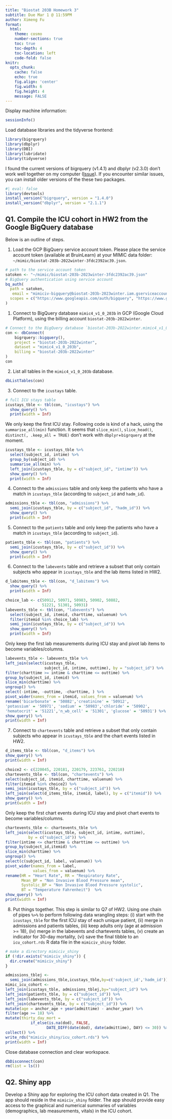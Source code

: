 ```yaml
---
title: "Biostat 203B Homework 3"
subtitle: Due Mar 1 @ 11:59PM
author: Ximeng Fu 
format:
  html:
    theme: cosmo
    number-sections: true
    toc: true
    toc-depth: 4
    toc-location: left
    code-fold: false
knitr:
  opts_chunk: 
    cache: false    
    echo: true
    fig.align: 'center'
    fig.width: 6
    fig.height: 4
    message: FALSE
---
```


Display machine information:
```r
sessionInfo()
```

Load database libraries and the tidyverse frontend:
```r
library(bigrquery)
library(dbplyr)
library(DBI)
library(lubridate)
library(tidyverse)
```

I found the current versions of bigrquery (v1.4.1) and dbplyr (v2.3.0) don't work well together on my computer ([Issue](https://github.com/r-dbi/bigrquery/issues/509)). If you encounter similar issues, you can install older versions of the these two packages.
```r
#| eval: false
library(devtools)
install_version("bigrquery", version = "1.4.0")
install_version("dbplyr", version = "2.1.1")
```

## Q1. Compile the ICU cohort in HW2 from the Google BigQuery database 

Below is an outline of steps.

1. Load the GCP BigQuery service account token. Please place the service account token (available at BruinLearn) at your MIMIC data folder: `~/mimic/biostat-203b-2022winter-3fdc2392ac39.json`.
```r
# path to the service account token 
satoken <- "~/mimic/biostat-203b-2023winter-3fdc2392ac39.json"
# BigQuery authentication using service account
bq_auth(
  path = satoken,
   email = "mimiciv-bigquery@biostat-203b-2023winter.iam.gserviceaccount.com", 
  scopes = c("https://www.googleapis.com/auth/bigquery", "https://www.googleapis.com/auth/cloud-platform")
)
```

1. Connect to BigQuery database `mimic4_v1_0_203b` in GCP (Google Cloud Platform), using the billing account `biostat-203b-2022winter`.
```r
# Connect to the BigQuery database `biostat-203b-2022winter.mimic4_v1_0_203b`
con <- dbConnect(
    bigrquery::bigquery(),
    project = "biostat-203b-2022winter",
    dataset = "mimic4_v1_0_203b",
    billing = "biostat-203b-2022winter"
)
con
```

2. List all tables in the `mimic4_v1_0_203b` database.
```r
dbListTables(con)
```

3. Connect to the `icustays` table.
```r
# full ICU stays table
icustays_tble <- tbl(con, "icustays") %>%
  show_query() %>%
  print(width = Inf)
```
We only keep the first ICU stay. Following code is kind of a hack, using the `summarise_all(min)` function. It seems that `slice_min()`, `slice_head()`, `distinct(, .keep_all = TRUE)` don't work with `dbplyr`+`bigrquery` at the moment.
```r
icustays_tble <- icustays_tble %>% 
  select(subject_id, intime) %>% 
  group_by(subject_id) %>% 
  summarise_all(min) %>%
  left_join(icustays_tble, by = c("subject_id", "intime")) %>%
  show_query() %>%
  print(width = Inf)
```


4. Connect to the `admissions` table and only keep the patients who have a match in `icustays_tble` (according to `subject_id` and `hadm_id`).
```r
admissions_tble <- tbl(con, "admissions") %>%
  semi_join(icustays_tble, by = c("subject_id", "hadm_id")) %>%
  show_query() %>%
  print(width = Inf)
```



5. Connect to the `patients` table and only keep the patients who have a match in `icustays_tble` (according to `subject_id`).
```r
patients_tble <- tbl(con, "patients") %>%
  semi_join(icustays_tble, by = c("subject_id")) %>%
  show_query() %>%
  print(width = Inf)
```

6. Connect to the `labevents` table and retrieve a subset that only contain subjects who appear in `icustays_tble` and the lab items listed in HW2. 

```r
d_labitems_tble <- tbl(con, "d_labitems") %>%
  show_query() %>%
  print(width = Inf)

choice_lab <- c(50912, 50971, 50983, 50902, 50882, 
                51221, 51301, 50931)
labevents_tble <- tbl(con, "labevents") %>%
  select(subject_id, itemid, charttime, valuenum) %>%
  filter(itemid %in% choice_lab) %>%
  semi_join(icustays_tble, by = c("subject_id")) %>%
  show_query() %>%
  print(width = Inf)

```
Only keep the first lab measurements during ICU stay and pivot lab items to become variables/columns.
```r
labevents_tble <- labevents_tble %>%
left_join(select(icustays_tble, 
                 subject_id, intime, outtime), by = "subject_id") %>%
filter(charttime >= intime & charttime <= outtime) %>%
group_by(subject_id, itemid) %>%
slice_min(charttime) %>%
ungroup() %>%
select(-intime, -outtime, -charttime, ) %>%
pivot_wider(names_from = itemid, values_from = valuenum) %>%
rename('bicarbonate' = '50882','creatinine' = '50912',
'potassium' = '50971', 'sodium' = '50983','chloride' = '50902',
'hematocrit' = '51221','n_wb_cell' = '51301', 'glucose' = '50931') %>%
show_query() %>% 
print(width = Inf)
```

7. Connect to `chartevents` table and retrieve a subset that only contain subjects who appear in `icustays_tble` and the chart events listed in HW2.
```r
d_items_tble <- tbl(con, "d_items") %>%
show_query() %>%
print(width = Inf)

choice2 <- c(220045, 220181, 220179, 223761, 220210)
chartevents_tble <- tbl(con, "chartevents") %>%
select(subject_id, itemid, charttime, valuenum) %>%
filter(itemid %in% choice2) %>%
semi_join(icustays_tble, by = c("subject_id")) %>%
left_join(select(d_items_tble, itemid, label), by = c("itemid")) %>%
show_query() %>%
print(width = Inf)
```
Only keep the first chart events during ICU stay and pivot chart events to become variables/columns.
```r
chartevents_tble <- chartevents_tble %>% 
left_join(select(icustays_tble, subject_id, intime, outtime), 
          by = c("subject_id")) %>%
filter(intime <= charttime & charttime <= outtime) %>%
group_by(subject_id,itemid) %>%
slice_min(charttime) %>%
ungroup() %>%
select(c(subject_id, label, valuenum)) %>%
pivot_wider(names_from = label, 
            values_from = valuenum) %>%
rename(HR = "Heart Rate", RR = "Respiratory Rate", 
       Mean_BP = "Non Invasive Blood Pressure mean", 
       Systolic_BP = "Non Invasive Blood Pressure systolic", 
       BT = "Temperature Fahrenheit")  %>%
show_query() %>% 
print(width = Inf)
```

8. Put things together. This step is similar to Q7 of HW2. Using one chain of pipes `%>%` to perform following data wrangling steps: (i) start with the `icustays_tble` for the first ICU stay of each unique patient, (ii) merge in admissions and patients tables, (iii) keep adults only (age at admission >= 18), (iv) merge in the labevents and chartevents tables, (v) create an indicator for 30-day mortality, (vi) save the final tibble to an `icu_cohort.rds` R data file in the `mimiciv_shiny` folder.

```r
# make a directory mimiciv_shiny
if (!dir.exists("mimiciv_shiny")) {
  dir.create("mimiciv_shiny")
}
```


```r
admissions_tblej <- 
  semi_join(admissions_tble,icustays_tble,by=c('subject_id','hadm_id'))
mimic_icu_cohort <-
left_join(icustays_tble, admissions_tblej,by="subject_id") %>%
left_join(patients_tble, by = c("subject_id")) %>%
left_join(labevents_tble, by = c("subject_id")) %>%
left_join(chartevents_tble, by = c("subject_id")) %>%
mutate(age = anchor_age + year(admittime) - anchor_year) %>%
filter(age >= 18) %>%
mutate(thirty_day_mort = 
           if_else(is.na(dod), FALSE,
                  DATE_DIFF(date(dod), date(admittime), DAY) <= 30)) %>%
collect() %>%
write_rds("mimiciv_shiny/icu_cohort.rds") %>%
print(width = Inf)
```

Close database connection and clear workspace.
```r
dbDisconnect(con)
rm(list = ls())
```

## Q2. Shiny app

Develop a Shiny app for exploring the ICU cohort data created in Q1. The app should reside in the `mimiciv_shiny` folder. The app should provide easy access to the graphical and numerical summaries of variables (demographics, lab measurements, vitals) in the ICU cohort.
